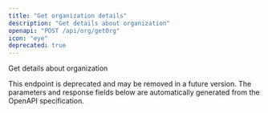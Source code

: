 ```yaml
---
title: "Get organization details"
description: "Get details about organization"
openapi: "POST /api/org/getOrg"
icon: "eye"
deprecated: true
---
```


Get details about organization

<Warning>
This endpoint is deprecated and may be removed in a future version.
</Warning>

<Note>
The parameters and response fields below are automatically generated from the OpenAPI specification.
</Note>
